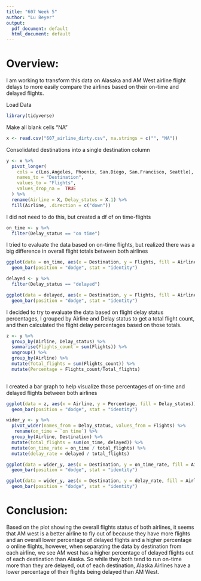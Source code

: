 ---
title: "607 Week 5"
author: "Lu Beyer"
output:
  pdf_document: default
  html_document: default
---

# Overview:

I am working to transform this data on Alasaka and AM West airline flight delays to more easily compare the airlines based on their on-time and delayed flights. 


Load Data
```{r}
library(tidyverse)
```

Make all blank cells "NA"
```{r}
x <- read.csv("607_airline_dirty.csv", na.strings = c("", "NA"))
```

Consolidated destinations into a single destination column
```{r}
y <- x %>% 
  pivot_longer(
    cols = c(Los.Angeles, Phoenix, San.Diego, San.Francisco, Seattle),
    names_to = "Destination",
    values_to = "Flights",
    values_drop_na =  TRUE
  ) %>%
  rename(Airline = X, Delay_status = X.1) %>% 
  fill(Airline, .direction = c("down"))
```

I did  not need to do this, but created a df of on time-flights
```{r}
on_time <- y %>% 
  filter(Delay_status == "on time")
```

I tried to evaluate the data based on on-time flights, but realized there was a big difference in overall flight totals between both airlines
```{r}
ggplot(data = on_time, aes(x = Destination, y = Flights, fill = Airline)) +
  geom_bar(position = "dodge", stat = "identity")
```

```{r}
delayed <- y %>% 
  filter(Delay_status == "delayed")
```


```{r}
ggplot(data = delayed, aes(x = Destination, y = Flights, fill = Airline)) +
  geom_bar(position = "dodge", stat = "identity")
```

I decided to try to evaluate the data based on flight delay status percentages, I grouped by Airline and Delay status to get a total flight count, and then calculated the flight delay percentages based on those totals.
```{r}
z <- y %>% 
  group_by(Airline, Delay_status) %>% 
  summarise(Flights_count = sum(Flights)) %>% 
  ungroup() %>% 
  group_by(Airline) %>% 
  mutate(Total_flights = sum(Flights_count)) %>% 
  mutate(Percentage = Flights_count/Total_flights)
 
```


I created a bar graph to help visualize those percentages of on-time and delayed flights between both airlines
```{r}
ggplot(data = z, aes(x = Airline, y = Percentage, fill = Delay_status)) +
  geom_bar(position = "dodge", stat = "identity")
```

```{r}
wider_y <- y %>% 
  pivot_wider(names_from = Delay_status, values_from = Flights) %>% 
   rename(on_time = `on time`) %>% 
  group_by(Airline, Destination) %>% 
  mutate(total_flights = sum(on_time, delayed)) %>% 
  mutate(on_time_rate = on_time / total_flights) %>% 
  mutate(delay_rate = delayed / total_flights)
```

```{r}
ggplot(data = wider_y, aes(x = Destination, y = on_time_rate, fill = Airline )) +
  geom_bar(position = "dodge", stat = "identity")
```
```{r}
ggplot(data = wider_y, aes(x = Destination, y = delay_rate, fill = Airline )) +
  geom_bar(position = "dodge", stat = "identity")
```


# Conclusion:

Based on the plot showing the overall flights status of both airlines, it seems that AM west is a better airline to fly out of because they have more flights and an overall lower percentage of delayed flights and a higher percentage o online flights, however, when separating the data by destination from each airline, we see AM west has a higher percentage of delayed flights out of each destination than Alaska.  So while they both tend to run on-time more than they are delayed, out of each destination, Alaska Airlines have a lower percentage of their flights being delayed than AM West.
